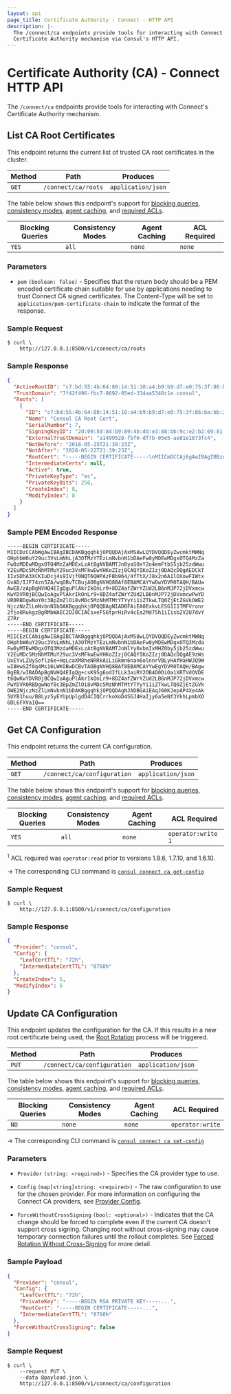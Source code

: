 ```yaml
---
layout: api
page_title: Certificate Authority - Connect - HTTP API
description: |-
  The /connect/ca endpoints provide tools for interacting with Connect's
  Certificate Authority mechanism via Consul's HTTP API.
---
```


# Certificate Authority (CA) - Connect HTTP API

The `/connect/ca` endpoints provide tools for interacting with Connect's
Certificate Authority mechanism.

## List CA Root Certificates

This endpoint returns the current list of trusted CA root certificates in
the cluster.

| Method | Path                | Produces           |
| ------ | ------------------- | ------------------ |
| `GET`  | `/connect/ca/roots` | `application/json` |

The table below shows this endpoint's support for
[blocking queries](/api/features/blocking),
[consistency modes](/api/features/consistency),
[agent caching](/api/features/caching), and
[required ACLs](/api#authentication).

| Blocking Queries | Consistency Modes | Agent Caching | ACL Required |
| ---------------- | ----------------- | ------------- | ------------ |
| `YES`            | `all`             | `none`        | `none`       |

### Parameters

- `pem` `(boolean: false)` - Specifies that the return body should be a PEM encoded
  certificate chain suitable for use by applications needing to trust Connect CA
  signed certificates. The Content-Type will be set to `application/pem-certificate-chain`
  to indicate the format of the response.

### Sample Request

```shell-session
$ curl \
    http://127.0.0.1:8500/v1/connect/ca/roots
```

### Sample Response

```json
{
  "ActiveRootID": "c7:bd:55:4b:64:80:14:51:10:a4:b9:b9:d7:e0:75:3f:86:ba:bb:24",
  "TrustDomain": "7f42f496-fbc7-8692-05ed-334aa5340c1e.consul",
  "Roots": [
    {
      "ID": "c7:bd:55:4b:64:80:14:51:10:a4:b9:b9:d7:e0:75:3f:86:ba:bb:24",
      "Name": "Consul CA Root Cert",
      "SerialNumber": 7,
      "SigningKeyID": "2d:09:5d:84:b9:89:4b:dd:e3:88:bb:9c:e2:b2:69:81:1f:4b:a6:fd:4d:df:ee:74:63:f3:74:55:ca:b0:b5:65",
      "ExternalTrustDomain": "a1499528-fbf6-df7b-05e5-ae81e1873fc4",
      "NotBefore": "2018-05-25T21:39:23Z",
      "NotAfter": "2028-05-22T21:39:23Z",
      "RootCert": "-----BEGIN CERTIFICATE-----\nMIICmDCCAj6gAwIBAgIBBzAKBggqhkjOPQQDAjAWMRQwEgYDVQQDEwtDb25zdWwg\nQ0EgNzAeFw0xODA1MjUyMTM5MjNaFw0yODA1MjIyMTM5MjNaMBYxFDASBgNVBAMT\nC0NvbnN1bCBDQSA3MFkwEwYHKoZIzj0CAQYIKoZIzj0DAQcDQgAEq4S32Pu0/VL4\nG75gvdyQuAhqMZFsfBRwD3pgvblgZMeJc9KDosxnPR+W34NXtMD/860NNVJIILln\n9lLhIjWPQqOCAXswggF3MA4GA1UdDwEB/wQEAwIBhjAPBgNVHRMBAf8EBTADAQH/\nMGgGA1UdDgRhBF8yZDowOTo1ZDo4NDpiOTo4OTo0YjpkZDplMzo4ODpiYjo5Yzpl\nMjpiMjo2OTo4MToxZjo0YjphNjpmZDo0ZDpkZjplZTo3NDo2MzpmMzo3NDo1NTpj\nYTpiMDpiNTo2NTBqBgNVHSMEYzBhgF8yZDowOTo1ZDo4NDpiOTo4OTo0YjpkZDpl\nMzo4ODpiYjo5YzplMjpiMjo2OTo4MToxZjo0YjphNjpmZDo0ZDpkZjplZTo3NDo2\nMzpmMzo3NDo1NTpjYTpiMDpiNTo2NTA/BgNVHREEODA2hjRzcGlmZmU6Ly83ZjQy\nZjQ5Ni1mYmM3LTg2OTItMDVlZC0zMzRhYTUzNDBjMWUuY29uc3VsMD0GA1UdHgEB\n/wQzMDGgLzAtgis3ZjQyZjQ5Ni1mYmM3LTg2OTItMDVlZC0zMzRhYTUzNDBjMWUu\nY29uc3VsMAoGCCqGSM49BAMCA0gAMEUCIBBBDOWXWApx4S6bHJ49AW87Nw8uQ/gJ\nJ6lvm3HzEQw2AiEA4PVqWt+z8fsQht0cACM42kghL97SgDSf8rgCqfLYMng=\n-----END CERTIFICATE-----\n",
      "IntermediateCerts": null,
      "Active": true,
      "PrivateKeyType": "ec",
      "PrivateKeyBits": 256,
      "CreateIndex": 8,
      "ModifyIndex": 8
    }
  ]
}
```

### Sample PEM Encoded Response

```
-----BEGIN CERTIFICATE-----
MIICDzCCAbWgAwIBAgIBCDAKBggqhkjOPQQDAjAxMS8wLQYDVQQDEyZwcmktMWNq
OHphbW0uY29uc3VsLmNhLjA3OTMzYTEzLmNvbnN1bDAeFw0yMDEwMDgxOTQ4MzZa
Fw0zMDEwMDgxOTQ4MzZaMDExLzAtBgNVBAMTJnByaS0xY2o4emFtbS5jb25zdWwu
Y2EuMDc5MzNhMTMuY29uc3VsMFkwEwYHKoZIzj0CAQYIKoZIzj0DAQcDQgAEDCkT
IIxSDhA3XCKIuDcj4s9IVjf0NQT6QHPAzFBb964/4fTtX/J8x2n6A1lOXowFIWtx
GvAD/IJF74zn5ZA/wqOBvTCBujAOBgNVHQ8BAf8EBAMCAYYwDwYDVR0TAQH/BAUw
AwEB/zApBgNVHQ4EIgQguPlAkrIkOnLr9+8DZ4afZWrYZUd2LB6nMJP72jDVxmcw
KwYDVR0jBCQwIoAguPlAkrIkOnLr9+8DZ4afZWrYZUd2LB6nMJP72jDVxmcwPwYD
VR0RBDgwNoY0c3BpZmZlOi8vMDc5MzNhMTMtYTYyYi1iZTkwLTQ0ZjEtZGVkOWE2
NjczNzZlLmNvbnN1bDAKBggqhkjOPQQDAgNIADBFAiEA0ExkvLESG1I1TMFVronr
2fjoORukgzBgRMbWAEC2DJ0CIACsxeFS6tprHiRv4cEa2Md75h1iIisb2V2U7dvY
Z7Rr
-----END CERTIFICATE-----
-----BEGIN CERTIFICATE-----
MIICEzCCAbigAwIBAgIBCTAKBggqhkjOPQQDAjAxMS8wLQYDVQQDEyZwcmktMWNq
OHphbW0uY29uc3VsLmNhLjA3OTMzYTEzLmNvbnN1bDAeFw0yMDEwMDgxOTQ3Mzda
Fw0yMTEwMDgxOTQ3MzdaMDExLzAtBgNVBAMTJnNlYy0xbmIxMHZ0by5jb25zdWwu
Y2EuMDc5MzNhMTMuY29uc3VsMFkwEwYHKoZIzj0CAQYIKoZIzj0DAQcDQgAE9zWs
UxEYvLZUySoflz6e+HqLcaXM8heNRRkAiLiGkmn6nan6olnnrVBLyHAfHaHWJQ9W
wI8HwSZf0g4Ms16LWKOBwDCBvTAOBgNVHQ8BAf8EBAMCAYYwEgYDVR0TAQH/BAgw
BgEB/wIBADApBgNVHQ4EIgQg+csK9Sg6odIfLLk3aiRY2OB4O0DiOa1XRTVdOVDE
t6QwKwYDVR0jBCQwIoAguPlAkrIkOnLr9+8DZ4afZWrYZUd2LB6nMJP72jDVxmcw
PwYDVR0RBDgwNoY0c3BpZmZlOi8vMDc5MzNhMTMtYTYyYi1iZTkwLTQ0ZjEtZGVk
OWE2NjczNzZlLmNvbnN1bDAKBggqhkjOPQQDAgNJADBGAiEAqJ60KJepAP4Xe4Ak
5UYB1huu/B8Lyz5yEYUpUplgdD4CIQCrrkoXoD4SGJ4HaIjy6a5eNf3YkhLpmbXO
6DL6FXVa1Q==
-----END CERTIFICATE-----
```

## Get CA Configuration

This endpoint returns the current CA configuration.

| Method | Path                        | Produces           |
| ------ | --------------------------- | ------------------ |
| `GET`  | `/connect/ca/configuration` | `application/json` |

The table below shows this endpoint's support for
[blocking queries](/api/features/blocking),
[consistency modes](/api/features/consistency),
[agent caching](/api/features/caching), and
[required ACLs](/api#authentication).

| Blocking Queries | Consistency Modes | Agent Caching | ACL Required                  |
| ---------------- | ----------------- | ------------- | ----------------------------- |
| `YES`            | `all`             | `none`        | `operator:write` <sup>1</sup> |

<sup>1</sup> ACL required was <code>operator:read</code> prior to versions 1.8.6,
1.7.10, and 1.6.10.

-> The corresponding CLI command is [`consul connect ca get-config`](https://www.consul.io/commands/connect/ca#get-config)

### Sample Request

```shell-session
$ curl \
    http://127.0.0.1:8500/v1/connect/ca/configuration
```

### Sample Response

```json
{
  "Provider": "consul",
  "Config": {
    "LeafCertTTL": "72h",
    "IntermediateCertTTL": "8760h"
  },
  "CreateIndex": 5,
  "ModifyIndex": 5
}
```

## Update CA Configuration

This endpoint updates the configuration for the CA. If this results in a
new root certificate being used, the [Root Rotation](/docs/connect/ca#root-certificate-rotation) process will be triggered.

| Method | Path                        | Produces           |
| ------ | --------------------------- | ------------------ |
| `PUT`  | `/connect/ca/configuration` | `application/json` |

The table below shows this endpoint's support for
[blocking queries](/api/features/blocking),
[consistency modes](/api/features/consistency),
[agent caching](/api/features/caching), and
[required ACLs](/api#authentication).

| Blocking Queries | Consistency Modes | Agent Caching | ACL Required     |
| ---------------- | ----------------- | ------------- | ---------------- |
| `NO`             | `none`            | `none`        | `operator:write` |

-> The corresponding CLI command is [`consul connect ca set-config`](https://www.consul.io/commands/connect/ca#set-config)

### Parameters

- `Provider` `(string: <required>)` - Specifies the CA provider type to use.

- `Config` `(map[string]string: <required>)` - The raw configuration to use
  for the chosen provider. For more information on configuring the Connect CA
  providers, see [Provider Config](/docs/connect/ca).

- `ForceWithoutCrossSigning` `(bool: <optional>)` - Indicates that the CA change
  should be forced to complete even if the current CA doesn't support cross
  signing. Changing root without cross-signing may cause temporary connection
  failures until the rollout completes. See [Forced Rotation Without
  Cross-Signing](/docs/connect/ca#forced-rotation-without-cross-signing)
  for more detail.

### Sample Payload

```json
{
  "Provider": "consul",
  "Config": {
    "LeafCertTTL": "72h",
    "PrivateKey": "-----BEGIN RSA PRIVATE KEY-----...",
    "RootCert": "-----BEGIN CERTIFICATE-----...",
    "IntermediateCertTTL": "8760h"
  },
  "ForceWithoutCrossSigning": false
}
```

### Sample Request

```shell-session
$ curl \
    --request PUT \
    --data @payload.json \
    http://127.0.0.1:8500/v1/connect/ca/configuration
```
